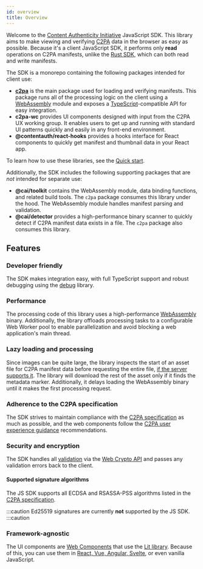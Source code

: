 ```yaml
---
id: overview
title: Overview
---
```


Welcome to the [Content Authenticity Initiative](https://contentauthenticity.org/) JavaScript SDK. This library aims to make viewing and verifying [C2PA](https://c2pa.org/) data in the browser as easy as possible. Because it's a client JavaScript SDK, it performs only **read** operations on C2PA manifests, unlike the [Rust SDK](https://opensource.contentauthenticity.org/docs/rust-sdk/), which can both read and write manifests.

The SDK is a monorepo containing the following packages intended for client use:

- [**c2pa**](https://opensource.contentauthenticity.org/docs/js-sdk/api/c2pa) is the main package used for loading and verifying manifests. This package runs all of the processing
  logic on the client using a [WebAssembly](https://webassembly.org/) module and exposes a [TypeScript](https://www.typescriptlang.org/)-compatible API for easy integration.
- **c2pa-wc** provides UI components designed with input from the C2PA UX working group. It enables users to get up and running with standard UI patterns quickly and easily in any front-end environment.
- **@contentauth/react-hooks** provides a hooks interface for React components to quickly get manifest and thumbnail data in your React app.

To learn how to use these libraries, see the [Quick start](quick-start).

Additionally, the SDK includes the following supporting packages that are _not_ intended for separate use:

- **@cai/toolkit** contains the WebAssembly module, data binding functions, and related build tools. The `c2pa` package consumes this library under the hood. The WebAssembly module handles manifest parsing and validation.
- **@cai/detector** provides a high-performance binary scanner to quickly detect if C2PA manifest data exists in a file. The `c2pa` package also consumes this library.

## Features

### Developer friendly

The SDK makes integration easy, with full TypeScript support and robust debugging using the [debug](https://github.com/debug-js/debug) library.

### Performance

The processing code of this library uses a high-performance [WebAssembly](https://developer.mozilla.org/en-US/docs/WebAssembly) binary. Additionally, the library offloads processing tasks to a configurable Web Worker pool to enable parallelization and avoid blocking a web application's main thread.

### Lazy loading and processing

Since images can be quite large, the library inspects the start of an asset file for C2PA manifest data before requesting the entire file, [if the server supports it](../guides/hosting#range-requests). The library will download the rest of the asset only if it finds the metadata marker. Additionally, it delays loading the WebAssembly binary until it makes the first processing request.

### Adherence to the C2PA specification

The SDK strives to maintain compliance with the [C2PA specification](https://c2pa.org/specifications/specifications/1.0/specs/C2PA_Specification.html) as much as possible, and the web components follow the [C2PA user experience guidance](https://c2pa.org/specifications/specifications/1.0/ux/UX_Recommendations.html) recommendations.

### Security and encryption

The SDK handles all [validation](https://c2pa.org/specifications/specifications/1.0/specs/C2PA_Specification.html#_validation)
via the [Web Crypto API](https://developer.mozilla.org/en-US/docs/Web/API/Web_Crypto_API) and passes any validation errors back to the client.

#### Supported signature algorithms

The JS SDK supports all ECDSA and RSASSA-PSS algorithms listed in the [C2PA specification](https://c2pa.org/specifications/specifications/1.0/specs/C2PA_Specification.html#_digital_signatures).

:::caution
Ed25519 signatures are currently **not** supported by the JS SDK.
:::caution

### Framework-agnostic

The UI components are [Web Components](https://developer.mozilla.org/en-US/docs/Web/Web_Components) that use the [Lit library](https://lit.dev/).
Because of this, you can use them in [React, Vue, Angular, Svelte](https://custom-elements-everywhere.com/), or even vanilla JavaScript.
